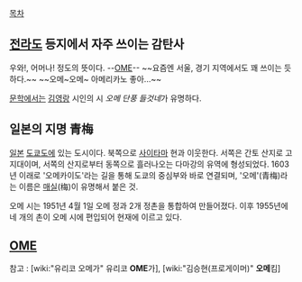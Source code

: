 [[목차]]
== [[전라도]] 등지에서 자주 쓰이는 감탄사 ==
우와!, 어머나! 정도의 뜻이다. --[[OME]]--
~~요즘엔 서울, 경기 지역에서도 꽤 쓰이는 듯하다.~~ ~~오메~오메~ 아메리카노 좋아...~~

[[문학]]에서는 [[김영랑]] 시인의 시 ''오메 단풍 들것네''가 유명하다.


== 일본의 지명 青梅 ==
[[일본]] [[도쿄]]도에 있는 도시이다. 북쪽으로 [[사이타마]] 현과 이웃한다. 서쪽은 간토 산지로 고지대이며, 서쪽의 산지로부터 동쪽으로 흘러나오는 다마강의 유역에 형성되었다. 1603년 이래로 '오메카이도'라는 길을 통해 도쿄의 중심부와 바로 연결되며, '오메'(青梅)라는 이름은 [[매실]](梅)이 유명해서 붙은 것.

오메 시는 1951년 4월 1일 오메 정과 2개 정촌을 통합하여 만들어졌다. 이후 1955년에 네 개의 촌이 오메 시에 편입되어 현재에 이르고 있다. 
== [[OME]] ==
참고 : [wiki:"유리코 오메가" 유리코 '''OME'''가], [wiki:"김승현(프로게이머)" '''오메'''킴]
